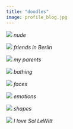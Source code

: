 ```yaml
---
title: "doodles"
image: profile_blog.jpg
---
```


![](doodle1.jpg)
*nude*


![](doodle3.jpg)
*friends in Berlin*

![](doodle5.jpg)
*my parents*

![](doodle4.jpg)
*bathing*

![](doodle10.jpg)
*faces*

![](doodle7.jpg)
*emotions*

![](doodle8.jpg)
*shapes*



![](doodle11.jpg)
*I love Sol LeWitt*


